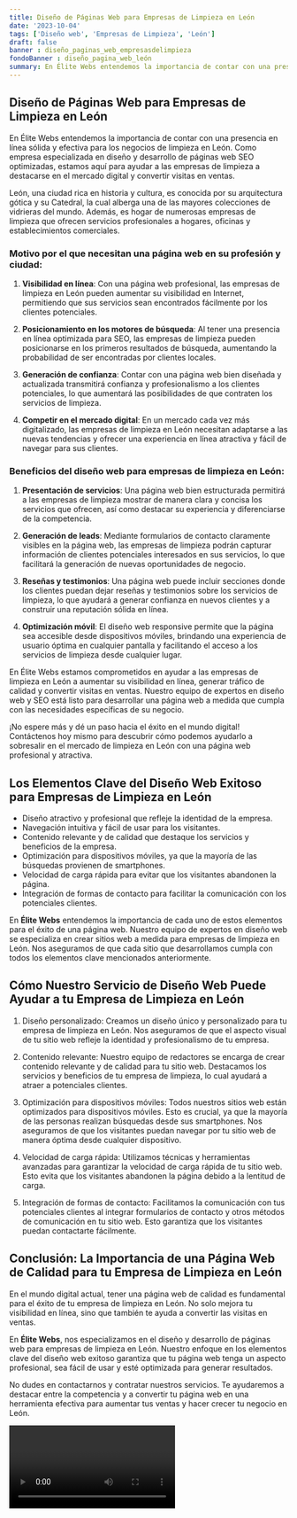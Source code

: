 ```yaml
---
title: Diseño de Páginas Web para Empresas de Limpieza en León
date: '2023-10-04'
tags: ['Diseño web', 'Empresas de Limpieza', 'León']
draft: false
banner : diseño_paginas_web_empresasdelimpieza
fondoBanner : diseño_pagina_web_león
summary: En Élite Webs entendemos la importancia de contar con una presencia en línea sólida y efectiva para los negocios de limpieza en León. Como empresa especializada en diseño y desarrollo de páginas web SEO optimizadas, estamos aquí para ayudar a las empresas de limpieza a destacarse en el mercado digital y convertir visitas en ventas.
---
```


## **Diseño de Páginas Web para Empresas de Limpieza en León**

En Élite Webs entendemos la importancia de contar con una presencia en línea sólida y efectiva para los negocios de limpieza en León. Como empresa especializada en diseño y desarrollo de páginas web SEO optimizadas, estamos aquí para ayudar a las empresas de limpieza a destacarse en el mercado digital y convertir visitas en ventas.

León, una ciudad rica en historia y cultura, es conocida por su arquitectura gótica y su Catedral, la cual alberga una de las mayores colecciones de vidrieras del mundo. Además, es hogar de numerosas empresas de limpieza que ofrecen servicios profesionales a hogares, oficinas y establecimientos comerciales.

### Motivo por el que necesitan una página web en su profesión y ciudad:

1. **Visibilidad en línea**: Con una página web profesional, las empresas de limpieza en León pueden aumentar su visibilidad en Internet, permitiendo que sus servicios sean encontrados fácilmente por los clientes potenciales.

2. **Posicionamiento en los motores de búsqueda**: Al tener una presencia en línea optimizada para SEO, las empresas de limpieza pueden posicionarse en los primeros resultados de búsqueda, aumentando la probabilidad de ser encontradas por clientes locales.

3. **Generación de confianza**: Contar con una página web bien diseñada y actualizada transmitirá confianza y profesionalismo a los clientes potenciales, lo que aumentará las posibilidades de que contraten los servicios de limpieza.

4. **Competir en el mercado digital**: En un mercado cada vez más digitalizado, las empresas de limpieza en León necesitan adaptarse a las nuevas tendencias y ofrecer una experiencia en línea atractiva y fácil de navegar para sus clientes.

### Beneficios del diseño web para empresas de limpieza en León:

1. **Presentación de servicios**: Una página web bien estructurada permitirá a las empresas de limpieza mostrar de manera clara y concisa los servicios que ofrecen, así como destacar su experiencia y diferenciarse de la competencia.

2. **Generación de leads**: Mediante formularios de contacto claramente visibles en la página web, las empresas de limpieza podrán capturar información de clientes potenciales interesados en sus servicios, lo que facilitará la generación de nuevas oportunidades de negocio.

3. **Reseñas y testimonios**: Una página web puede incluir secciones donde los clientes puedan dejar reseñas y testimonios sobre los servicios de limpieza, lo que ayudará a generar confianza en nuevos clientes y a construir una reputación sólida en línea.

4. **Optimización móvil**: El diseño web responsive permite que la página sea accesible desde dispositivos móviles, brindando una experiencia de usuario óptima en cualquier pantalla y facilitando el acceso a los servicios de limpieza desde cualquier lugar.

En Élite Webs estamos comprometidos en ayudar a las empresas de limpieza en León a aumentar su visibilidad en línea, generar tráfico de calidad y convertir visitas en ventas. Nuestro equipo de expertos en diseño web y SEO está listo para desarrollar una página web a medida que cumpla con las necesidades específicas de su negocio.

¡No espere más y dé un paso hacia el éxito en el mundo digital! Contáctenos hoy mismo para descubrir cómo podemos ayudarlo a sobresalir en el mercado de limpieza en León con una página web profesional y atractiva.

<GifSeo />

<Cta />

## Los Elementos Clave del Diseño Web Exitoso para Empresas de Limpieza en León

- Diseño atractivo y profesional que refleje la identidad de la empresa.
- Navegación intuitiva y fácil de usar para los visitantes.
- Contenido relevante y de calidad que destaque los servicios y beneficios de la empresa.
- Optimización para dispositivos móviles, ya que la mayoría de las búsquedas provienen de smartphones.
- Velocidad de carga rápida para evitar que los visitantes abandonen la página.
- Integración de formas de contacto para facilitar la comunicación con los potenciales clientes.

En **Élite Webs** entendemos la importancia de cada uno de estos elementos para el éxito de una página web. Nuestro equipo de expertos en diseño web se especializa en crear sitios web a medida para empresas de limpieza en León. Nos aseguramos de que cada sitio que desarrollamos cumpla con todos los elementos clave mencionados anteriormente.

## Cómo Nuestro Servicio de Diseño Web Puede Ayudar a tu Empresa de Limpieza en León

1. Diseño personalizado: Creamos un diseño único y personalizado para tu empresa de limpieza en León. Nos aseguramos de que el aspecto visual de tu sitio web refleje la identidad y profesionalismo de tu empresa.

2. Contenido relevante: Nuestro equipo de redactores se encarga de crear contenido relevante y de calidad para tu sitio web. Destacamos los servicios y beneficios de tu empresa de limpieza, lo cual ayudará a atraer a potenciales clientes.

3. Optimización para dispositivos móviles: Todos nuestros sitios web están optimizados para dispositivos móviles. Esto es crucial, ya que la mayoría de las personas realizan búsquedas desde sus smartphones. Nos aseguramos de que los visitantes puedan navegar por tu sitio web de manera óptima desde cualquier dispositivo.

4. Velocidad de carga rápida: Utilizamos técnicas y herramientas avanzadas para garantizar la velocidad de carga rápida de tu sitio web. Esto evita que los visitantes abandonen la página debido a la lentitud de carga.

5. Integración de formas de contacto: Facilitamos la comunicación con tus potenciales clientes al integrar formularios de contacto y otros métodos de comunicación en tu sitio web. Esto garantiza que los visitantes puedan contactarte fácilmente.

## Conclusión: La Importancia de una Página Web de Calidad para tu Empresa de Limpieza en León

En el mundo digital actual, tener una página web de calidad es fundamental para el éxito de tu empresa de limpieza en León. No solo mejora tu visibilidad en línea, sino que también te ayuda a convertir las visitas en ventas.

En **Élite Webs**, nos especializamos en el diseño y desarrollo de páginas web para empresas de limpieza en León. Nuestro enfoque en los elementos clave del diseño web exitoso garantiza que tu página web tenga un aspecto profesional, sea fácil de usar y esté optimizada para generar resultados.

No dudes en contactarnos y contratar nuestros servicios. Te ayudaremos a destacar entre la competencia y a convertir tu página web en una herramienta efectiva para aumentar tus ventas y hacer crecer tu negocio en León.

<Video />

<CtaBot job='Empresas de Limpieza' city='León'/>

<Gmaps query='León+españa+maps' />